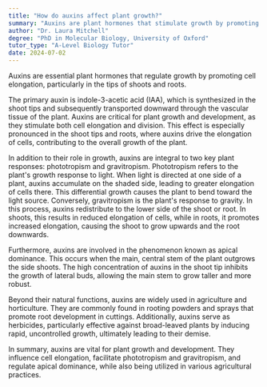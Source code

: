 ```yaml
---
title: "How do auxins affect plant growth?"
summary: "Auxins are plant hormones that stimulate growth by promoting cell elongation, especially in the tips of shoots and roots."
author: "Dr. Laura Mitchell"
degree: "PhD in Molecular Biology, University of Oxford"
tutor_type: "A-Level Biology Tutor"
date: 2024-07-02
---
```


Auxins are essential plant hormones that regulate growth by promoting cell elongation, particularly in the tips of shoots and roots.

The primary auxin is indole-3-acetic acid (IAA), which is synthesized in the shoot tips and subsequently transported downward through the vascular tissue of the plant. Auxins are critical for plant growth and development, as they stimulate both cell elongation and division. This effect is especially pronounced in the shoot tips and roots, where auxins drive the elongation of cells, contributing to the overall growth of the plant.

In addition to their role in growth, auxins are integral to two key plant responses: phototropism and gravitropism. Phototropism refers to the plant's growth response to light. When light is directed at one side of a plant, auxins accumulate on the shaded side, leading to greater elongation of cells there. This differential growth causes the plant to bend toward the light source. Conversely, gravitropism is the plant's response to gravity. In this process, auxins redistribute to the lower side of the shoot or root. In shoots, this results in reduced elongation of cells, while in roots, it promotes increased elongation, causing the shoot to grow upwards and the root downwards.

Furthermore, auxins are involved in the phenomenon known as apical dominance. This occurs when the main, central stem of the plant outgrows the side shoots. The high concentration of auxins in the shoot tip inhibits the growth of lateral buds, allowing the main stem to grow taller and more robust.

Beyond their natural functions, auxins are widely used in agriculture and horticulture. They are commonly found in rooting powders and sprays that promote root development in cuttings. Additionally, auxins serve as herbicides, particularly effective against broad-leaved plants by inducing rapid, uncontrolled growth, ultimately leading to their demise.

In summary, auxins are vital for plant growth and development. They influence cell elongation, facilitate phototropism and gravitropism, and regulate apical dominance, while also being utilized in various agricultural practices.
    